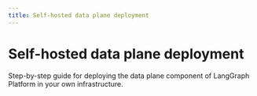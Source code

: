 ```yaml
---
title: Self-hosted data plane deployment
---
```


# Self-hosted data plane deployment

Step-by-step guide for deploying the data plane component of LangGraph Platform in your own infrastructure. 